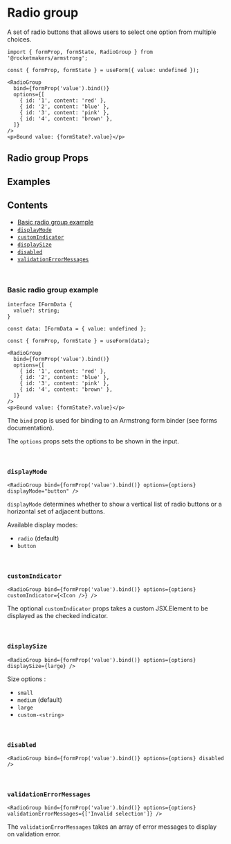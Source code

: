 

<Meta title="Components/radioGroup" component={RadioGroup} />

# Radio group

A set of radio buttons that allows users to select one option from multiple choices.

<Canvas of={RadioGroupStories.Default} layout="centered" sourceState="none" />

```tsx
import { formProp, formState, RadioGroup } from '@rocketmakers/armstrong';

const { formProp, formState } = useForm({ value: undefined });

<RadioGroup
  bind={formProp('value').bind()}
  options={[
    { id: '1', content: 'red' },
    { id: '2', content: 'blue' },
    { id: '3', content: 'pink' },
    { id: '4', content: 'brown' },
  ]}
/>
<p>Bound value: {formState?.value}</p>
```

## Radio group Props

<ArgTypes of={RadioGroup} />

## Examples

## Contents

- [Basic radio group example](#basic)
- [`displayMode`](#displayMode)
- [`customIndicator`](#customIndicator)
- [`displaySize`](#displaySize)
- [`disabled`](#disabled)
- [`validationErrorMessages`](#validationErrorMessages)

<br />

### <a name="basic">Basic radio group example </a>

<Canvas of={RadioGroupStories.Default} layout="centered" sourceState="none" />

```tsx
interface IFormData {
  value?: string;
}

const data: IFormData = { value: undefined };

const { formProp, formState } = useForm(data);

<RadioGroup
  bind={formProp('value').bind()}
  options={[
    { id: '1', content: 'red' },
    { id: '2', content: 'blue' },
    { id: '3', content: 'pink' },
    { id: '4', content: 'brown' },
  ]}
/>
<p>Bound value: {formState?.value}</p>
```

The `bind` prop is used for binding to an Armstrong form binder (see forms documentation).

The `options` props sets the options to be shown in the input.

<br />

### <a name="displayMode">`displayMode`</a>

<Canvas of={RadioGroupStories.ButtonMode} layout="centered" sourceState="none" />

```tsx
<RadioGroup bind={formProp('value').bind()} options={options} displayMode="button" />
```

`displayMode` determines whether to show a vertical list of radio buttons or a horizontal set of adjacent buttons.

Available display modes:

- `radio` (default)
- `button`

<br />

### <a name="customIndicator">`customIndicator`</a>

<Canvas of={RadioGroupStories.CustomIcon} layout="centered" sourceState="none" />

```tsx
<RadioGroup bind={formProp('value').bind()} options={options} customIndicator={<Icon />} />
```

The optional `customIndicator` props takes a custom JSX.Element to be displayed as the checked indicator.

<br />

### <a name="displaySize">`displaySize`</a>

<Canvas of={RadioGroupStories.Sizes} layout="centered" sourceState="none" />

```tsx
<RadioGroup bind={formProp('value').bind()} options={options} displaySize={large} />
```

Size options :

- `small`
- `medium` (default)
- `large`
- `custom-<string>`

<br />

### <a name="disabled">`disabled`</a>

```tsx
<RadioGroup bind={formProp('value').bind()} options={options} disabled />
```

<br />

### <a name="validationErrorMessages">`validationErrorMessages`</a>

<Canvas of={RadioGroupStories.ValidationError} layout="centered" sourceState="none" />

```tsx
<RadioGroup bind={formProp('value').bind()} options={options} validationErrorMessages={['Invalid selection']} />
```

The `validationErrorMessages` takes an array of error messages to display on validation error.
